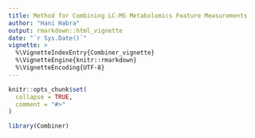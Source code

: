 ```yaml
---
title: Method for Combining LC-MS Metabolomics Feature Measurements
author: "Hani Habra"
output: rmarkdown::html_vignette
date: "`r Sys.Date()`"
vignette: >
  %\VignetteIndexEntry{Combiner_vignette}
  %\VignetteEngine{knitr::rmarkdown}
  %\VignetteEncoding{UTF-8}
---
```


```r
knitr::opts_chunk$set(
  collapse = TRUE,
  comment = "#>"
)
```

```r
library(Combiner)
```
